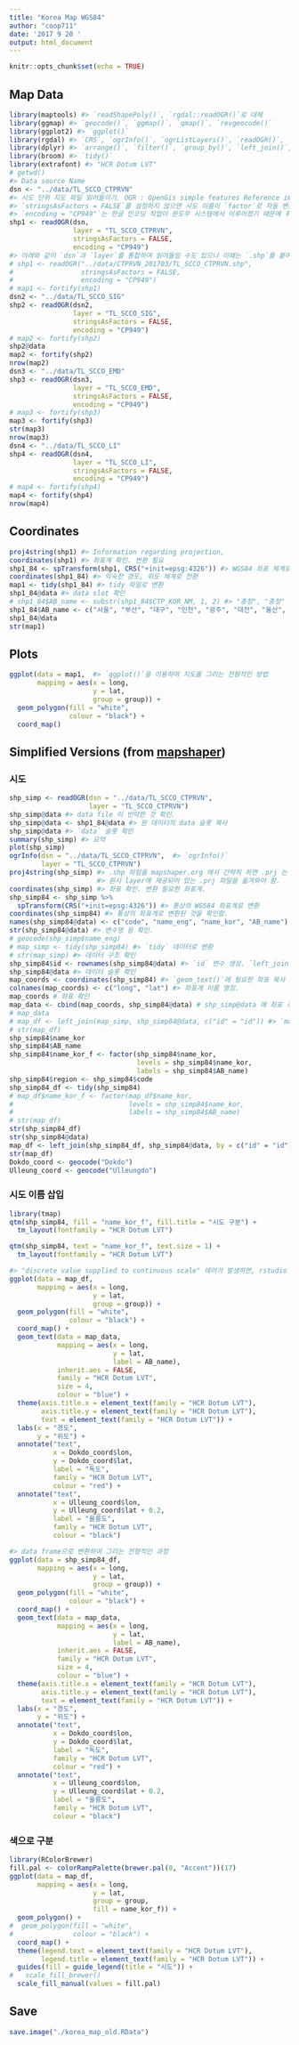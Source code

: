 ```yaml
---
title: "Korea Map WGS84"
author: "coop711"
date: '2017 9 20 '
output: html_document
---
```


```r
knitr::opts_chunk$set(echo = TRUE)
```

## Map Data

```r
library(maptools) #> `readShapePoly()`, `rgdal::readOGR()`로 대체
library(ggmap) #> `geocode()`, `ggmap()`, `qmap()`, `revgeocode()`
library(ggplot2) #> `ggplot()`
library(rgdal) #> `CRS`, `ogrInfo()`, `ogrListLayers()`, `readOGR()`, `spTransform()`
library(dplyr) #> `arrange()`, `filter()`, `group_by()`, `left_join()`, `mutate()`,  
library(broom) #> `tidy()`
library(extrafont) #> "HCR Dotum LVT"
# getwd()
#> Data source Name
dsn <- "../data/TL_SCCO_CTPRVN"   
#> 시도 단위 지도 파일 읽어들이기. OGR : OpenGis simple features Reference implementation
#> `stringsAsFactors = FALSE`를 설정하지 않으면 시도 이름이 `factor`로 자동 변환되면서 가나다 순으로 수준(`level`)이 매겨짐에 따라 `강원도, 경기도, ..., ` 순이 됨.
#> `encoding = "CP949"`는 한글 인코딩 작업이 윈도우 시스템에서 이루어졌기 때문에 취해진 조치임. 윈도우에서 읽어들일 때는 `""`로 변경하거나 설정하지 않아도 됨.
shp1 <- readOGR(dsn, 
                layer = "TL_SCCO_CTPRVN",
                stringsAsFactors = FALSE,
                encoding = "CP949")
#> 아래와 같이 `dsn`과 `layer`를 통합하여 읽어들일 수도 있으나 이때는 `.shp`를 붙여주어야 함.
# shp1 <- readOGR("../data/CTPRVN_201703/TL_SCCO_CTPRVN.shp",
#                 stringsAsFactors = FALSE,
#                 encoding = "CP949")
# map1 <- fortify(shp1)
dsn2 <- "../data/TL_SCCO_SIG"
shp2 <- readOGR(dsn2, 
                layer = "TL_SCCO_SIG",
                stringsAsFactors = FALSE,
                encoding = "CP949")
# map2 <- fortify(shp2)
shp2@data
map2 <- fortify(shp2)
nrow(map2)
dsn3 <- "../data/TL_SCCO_EMD"
shp3 <- readOGR(dsn3, 
                layer = "TL_SCCO_EMD",
                stringsAsFactors = FALSE,
                encoding = "CP949")
# map3 <- fortify(shp3)
map3 <- fortify(shp3)
str(map3)
nrow(map3)
dsn4 <- "../data/TL_SCCO_LI"
shp4 <- readOGR(dsn4, 
                layer = "TL_SCCO_LI",
                stringsAsFactors = FALSE,
                encoding = "CP949")
# map4 <- fortify(shp4)
map4 <- fortify(shp4)
nrow(map4)
```

## Coordinates

```r
proj4string(shp1) #> Information regarding projection, 
coordinates(shp1) #> 좌표계 확인. 변환 필요
shp1_84 <- spTransform(shp1, CRS("+init=epsg:4326")) #> WGS84 좌표 체계로 변환
coordinates(shp1_84) #> 익숙한 경도, 위도 체계로 전환
map1 <- tidy(shp1_84) #> tidy 파일로 변환
shp1_84@data #> data slot 확인
# shp1_84$AB_name <- substr(shp1_84$CTP_KOR_NM, 1, 2) #> "충청", "충청" 등 duplicate labels
shp1_84$AB_name <- c("서울", "부산", "대구", "인천", "광주", "대전", "율산", "세종", "경기", "강원", "충북", "충남", "전북", "전남", "경북", "경남", "제주") 
shp1_84@data
str(map1)
```

## Plots

```r
ggplot(data = map1,  #> `ggplot()`을 이용하여 지도를 그리는 전형적인 방법 
       mapping = aes(x = long,
                     y = lat,
                     group = group)) +
  geom_polygon(fill = "white",
               colour = "black") +
  coord_map() 
```

## Simplified Versions (from [mapshaper](https://mapshaper.org))

### 시도

```r
shp_simp <- readOGR(dsn = "../data/TL_SCCO_CTPRVN", 
                    layer = "TL_SCCO_CTPRVN")
shp_simp@data #> data file 이 빈약한 것 확인.
shp_simp@data <- shp1_84@data #> 원 데이터의 data 슬롯 복사
shp_simp@data #> `data` 슬롯 확인 
summary(shp_simp) #> 요약
plot(shp_simp)
ogrInfo(dsn = "../data/TL_SCCO_CTPRVN",  #> `ogrInfo()`
        layer = "TL_SCCO_CTPRVN")
proj4string(shp_simp) #> .shp 파일을 mapshaper.org 에서 간략히 하면 .prj 는 생성되지 않음. 
                      #> 원시 layer에 제공되어 있는 .prj 파일을 옮겨와야 함.
coordinates(shp_simp) #> 좌표 확인. 변환 필요한 좌표계.
shp_simp84 <- shp_simp %>% 
  spTransform(CRS("+init=epsg:4326")) #> 통상의 WGS84 좌표계로 변환
coordinates(shp_simp84) #> 통상의 좌표계로 변환된 것을 확인함.
names(shp_simp84@data) <- c("code", "name_eng", "name_kor", "AB_name") #> 변수명 바꿈.
str(shp_simp84@data) #> 변수명 등 확인.
# geocode(shp_simp$name_eng) 
# map_simp <- tidy(shp_simp84) #> `tidy` 데이터로 변환
# str(map_simp) #> 데이터 구조 확인
shp_simp84$id <- rownames(shp_simp84@data) #> `id` 변수 생성. `left_join()`에 반드시 필요함. `tidy()`의 결과로 나오는 데이터 프레임에는 `@data`의 `code`, `region`의 정보가 누락됨.
shp_simp84@data #> 데이터 슬롯 확인
map_coords <- coordinates(shp_simp84) #> `geom_text()`에 필요한 좌표 복사
colnames(map_coords) <- c("long", "lat") #> 좌표계 이름 명칭.
map_coords # 좌표 확인
map_data <- cbind(map_coords, shp_simp84@data) # shp_simp@data 에 좌표 추가
# map_data
# map_df <- left_join(map_simp, shp_simp84@data, c("id" = "id")) #> `map_simp` 에 `shp_sim@data` 추가
# str(map_df)
shp_simp84$name_kor
shp_simp84$AB_name
shp_simp84$name_kor_f <- factor(shp_simp84$name_kor,
                                levels = shp_simp84$name_kor, 
                                labels = shp_simp84$AB_name)
shp_simp84$region <- shp_simp84$code
shp_simp84_df <- tidy(shp_simp84)
# map_df$name_kor_f <- factor(map_df$name_kor, 
#                             levels = shp_simp84$name_kor, 
#                             labels = shp_simp84$AB_name)
# str(map_df)
str(shp_simp84_df)
str(shp_simp84@data)
map_df <- left_join(shp_simp84_df, shp_simp84@data, by = c("id" = "id"))
str(map_df)
Dokdo_coord <- geocode("Dokdo")
Ulleung_coord <- geocode("Ulleungdo")
```

### 시도 이름 삽입

```r
library(tmap)
qtm(shp_simp84, fill = "name_kor_f", fill.title = "시도 구분") +
  tm_layout(fontfamily = "HCR Dotum LVT")
```

```r
qtm(shp_simp84, text = "name_kor_f", text.size = 1) +
  tm_layout(fontfamily = "HCR Dotum LVT")
```

```r
#> "discrete value supplied to continuous scale" 에러가 발생하면, rstudio 버전을 체크해 볼 것. 특히 inline 코드로 는 에러가 발생하지 않는다면 rstudio 버전 문제일 가능성이 큼.
ggplot(data = map_df,  
       mapping = aes(x = long,
                     y = lat,
                     group = group)) +
  geom_polygon(fill = "white",
               colour = "black") +
  coord_map() +
  geom_text(data = map_data, 
            mapping = aes(x = long, 
                          y = lat,
                          label = AB_name),
            inherit.aes = FALSE,
            family = "HCR Dotum LVT",
            size = 4,
            colour = "blue") +
  theme(axis.title.x = element_text(family = "HCR Dotum LVT"),
        axis.title.y = element_text(family = "HCR Dotum LVT"),
        text = element_text(family = "HCR Dotum LVT")) +
  labs(x = "경도", 
       y = "위도") +
  annotate("text", 
           x = Dokdo_coord$lon, 
           y = Dokdo_coord$lat, 
           label = "독도",
           family = "HCR Dotum LVT",
           colour = "red") +
  annotate("text", 
           x = Ulleung_coord$lon, 
           y = Ulleung_coord$lat + 0.2, 
           label = "울릉도",
           family = "HCR Dotum LVT",
           colour = "black")
```

```r
#> data frame으로 변환하여 그리는 전형적인 과정
ggplot(data = shp_simp84_df,  
       mapping = aes(x = long,
                     y = lat,
                     group = group)) +
  geom_polygon(fill = "white",
               colour = "black") +
  coord_map() +
  geom_text(data = map_data, 
            mapping = aes(x = long, 
                          y = lat,
                          label = AB_name),
            inherit.aes = FALSE,
            family = "HCR Dotum LVT",
            size = 4,
            colour = "blue") +
  theme(axis.title.x = element_text(family = "HCR Dotum LVT"),
        axis.title.y = element_text(family = "HCR Dotum LVT"),
        text = element_text(family = "HCR Dotum LVT")) +
  labs(x = "경도", 
       y = "위도") +
  annotate("text", 
           x = Dokdo_coord$lon, 
           y = Dokdo_coord$lat, 
           label = "독도",
           family = "HCR Dotum LVT",
           colour = "red") +
  annotate("text", 
           x = Ulleung_coord$lon, 
           y = Ulleung_coord$lat + 0.2, 
           label = "울릉도",
           family = "HCR Dotum LVT",
           colour = "black")
```

### 색으로 구분

```r
library(RColorBrewer)
fill.pal <- colorRampPalette(brewer.pal(8, "Accent"))(17)
ggplot(data = map_df, 
       mapping = aes(x = long,
                     y = lat,
                     group = group,
                     fill = name_kor_f)) +
  geom_polygon() +
#  geom_polygon(fill = "white",
#               colour = "black") +
  coord_map() +
  theme(legend.text = element_text(family = "HCR Dotum LVT"),
        legend.title = element_text(family = "HCR Dotum LVT")) +
  guides(fill = guide_legend(title = "시도")) +
#   scale_fill_brewer()
  scale_fill_manual(values = fill.pal)
```

## Save

```r
save.image("./korea_map_old.RData")
```